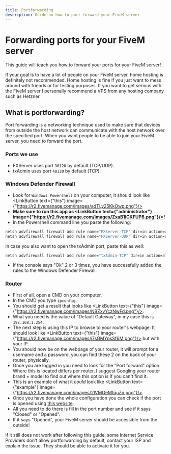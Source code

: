 ```yaml
---
title: Portforwarding
description: Guide on how to port forward your FiveM server
---
```



# Forwarding ports for your FiveM server

This guide will teach you how to forward your ports for your FiveM server!

<Callout type="warning">
If your goal is to have a lot of people on your FiveM server, home hosting is definitely not recommended. Home hosting is fine if you just want to mess around with friends or for testing purposes.
If you want to get serious with the FiveM server I personally recommend a VPS from any hosting company such as Hetzner.
</Callout>

## What is portforwarding?

Port forwarding is a networking technique used to make sure that devices from outside the host network can communicate with the host network over the specified port.
When you want people to be able to join your FiveM server, you need to forward the port.

### Ports we use

- FXServer uses port `30120` by default (TCP/UDP).
- txAdmin uses port `40120` by default (TCP).

### Windows Defender Firewall

- Look for `Windows Powershell` on your computer, it should look like <LinkButton text={"this"} image={"https://r2.fivemanage.com/images/adTLy25KkOwp.png"}/>
- **Make sure to run this app as <LinkButton text={"administrator"} image={"https://r2.fivemanage.com/images/ZxaB1ICKFUP8.png"}/>!**
- In the Powershell command line you paste the following:
```cmd
netsh advfirewall firewall add rule name="FXServer-TCP" dir=in action=allow protocol=TCP localport=30120
netsh advfirewall firewall add rule name="FXServer-UDP" dir=in action=allow protocol=UDP localport=30120
```
In case you also want to open the txAdmin port, paste this as well:
```cmd
netsh advfirewall firewall add rule name="txAdmin-TCP" dir=in action=allow protocol=TCP localport=40120
```
- If the console says "Ok" 2 or 3 times, you have successfully added the rules to the Windows Defender Firewall.

### Router

- First of all, open a CMD on your computer.
- In the CMD you type `ipconfig`.
- You should get a result that looks like <LinkButton text={"this"} image={"https://r2.fivemanage.com/images/NBZxvYczNwFd.png"}/>.  
- What you need is the value of "Default Gateway", in my case this is `192.168.1.254`.
- The next step is using this IP to browse to your router's webpage. It should look like <LinkButton text={"this"} image={"https://r2.fivemanage.com/images/j7sGMYpsSf6M.png"}/> but with your IP.
- You should now be on the webpage of your router, it will prompt for a username and a password, you can find these 2 on the back of your router, physically.
- Once you are logged in you need to look for the "Port forward" option. Where this is located differs per router, I suggest Googling your router brand + model to find out where this option is if you can't find it.
- This is an example of what it *could* look like <LinkButton text={"example"} image={"https://r2.fivemanage.com/images/2lVMOeMtquZn.png"}/>.
- Once you have done the whole configuration you can check if the port is opened using [this website](https://portchecker.co).
- All you need to do there is fill in the port number and see if it says "Closed" or "Opened".
- If it says "Opened", your FiveM server should be accessible from the outside!

<Callout type="warning">
If it still does not work after following this guide, some Internet Service Providers don't allow portforwarding by default, contact your ISP and explain the issue. They should be able to activate it for you.
</Callout>